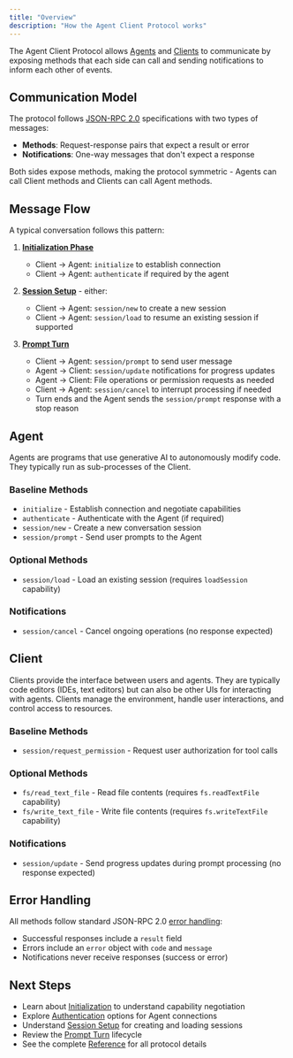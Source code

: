 ```yaml
---
title: "Overview"
description: "How the Agent Client Protocol works"
---
```


The Agent Client Protocol allows [Agents](#agent) and [Clients](#client) to communicate by exposing methods that each side can call and sending notifications to inform each other of events.

## Communication Model

The protocol follows [JSON-RPC 2.0](https://www.jsonrpc.org/specification) specifications with two types of messages:

- **Methods**: Request-response pairs that expect a result or error
- **Notifications**: One-way messages that don't expect a response

Both sides expose methods, making the protocol symmetric - Agents can call Client methods and Clients can call Agent methods.

## Message Flow

A typical conversation follows this pattern:

1. **[Initialization Phase](./initialization)**
   - Client → Agent: `initialize` to establish connection
   - Client → Agent: `authenticate` if required by the agent

2. **[Session Setup](./session-setup)** - either:
   - Client → Agent: `session/new` to create a new session
   - Client → Agent: `session/load` to resume an existing session if supported

3. **[Prompt Turn](./prompt-turn)**
   - Client → Agent: `session/prompt` to send user message
   - Agent → Client: `session/update` notifications for progress updates
   - Agent → Client: File operations or permission requests as needed
   - Client → Agent: `session/cancel` to interrupt processing if needed
   - Turn ends and the Agent sends the `session/prompt` response with a stop reason

## Agent

Agents are programs that use generative AI to autonomously modify code. They typically run as sub-processes of the Client.

### Baseline Methods

- `initialize` - Establish connection and negotiate capabilities
- `authenticate` - Authenticate with the Agent (if required)
- `session/new` - Create a new conversation session
- `session/prompt` - Send user prompts to the Agent

### Optional Methods

- `session/load` - Load an existing session (requires `loadSession` capability)

### Notifications

- `session/cancel` - Cancel ongoing operations (no response expected)

## Client

Clients provide the interface between users and agents. They are typically code editors (IDEs, text editors) but can also be other UIs for interacting with agents. Clients manage the environment, handle user interactions, and control access to resources.

### Baseline Methods

- `session/request_permission` - Request user authorization for tool calls

### Optional Methods

- `fs/read_text_file` - Read file contents (requires `fs.readTextFile` capability)
- `fs/write_text_file` - Write file contents (requires `fs.writeTextFile` capability)

### Notifications

- `session/update` - Send progress updates during prompt processing (no response expected)

## Error Handling

All methods follow standard JSON-RPC 2.0 [error handling](https://www.jsonrpc.org/specification#error_object):

- Successful responses include a `result` field
- Errors include an `error` object with `code` and `message`
- Notifications never receive responses (success or error)

## Next Steps

- Learn about [Initialization](./initialization) to understand capability negotiation
- Explore [Authentication](./authentication) options for Agent connections
- Understand [Session Setup](./session-setup) for creating and loading sessions
- Review the [Prompt Turn](./prompt-turn) lifecycle
- See the complete [Reference](./reference) for all protocol details
